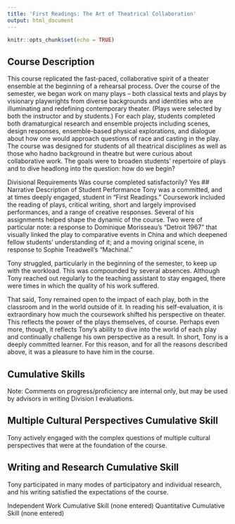 ```yaml
---
title: 'First Readings: The Art of Theatrical Collaboration'
output: html_document
---
```


```r
knitr::opts_chunk$set(echo = TRUE)
```

## Course Description
This course replicated the fast-paced, collaborative spirit of a theater ensemble at the beginning of a rehearsal process. Over the course of the semester, we began work on many plays -- both classical texts and plays by visionary playwrights from diverse backgrounds and identities who are illuminating and redefining contemporary theater. (Plays were selected by both the instructor and by students.) For each play, students completed both dramaturgical research and ensemble projects including scenes, design responses, ensemble-based physical explorations, and dialogue about how one would approach questions of race and casting in the play. The course was designed for students of all theatrical disciplines as well as those who hadno background in theatre but were curious about collaborative work. The goals were to broaden students' repertoire of plays and to dive headlong into the question: how do we begin?

Divisional Requirements
Was course completed satisfactorily?	Yes
## Narrative Description of Student Performance
Tony was a committed, and at times deeply engaged, student in “First Readings." Coursework included the reading of plays, critical writing, short and largely improvised performances, and a range of creative responses. Several of his assignments helped shape the dynamic of the course. Two were of particular note: a response to Dominique Morisseau’s “Detroit 1967” that visually linked the play to comparative events in China and which deepened fellow students’ understanding of it; and a moving original scene, in response to Sophie Treadwell’s “Machinal.”

Tony struggled, particularly in the beginning of the semester, to keep up with the workload. This was compounded by several absences. Although Tony reached out regularly to the teaching assistant to stay engaged, there were times in which the quality of his work suffered.

That said, Tony remained open to the impact of each play, both in the classroom and in the world outside of it. In reading his self-evaluation, it is extraordinary how much the coursework shifted his perspective on theater. This reflects the power of the plays themselves, of course. Perhaps even more, though, it reflects Tony's ability to dive into the world of each play and continually challenge his own perspective as a result. In short, Tony is a deeply committed learner. For this reason, and for all the reasons described above, it was a pleasure to have him in the course.

 

## Cumulative Skills
Note: Comments on progress/proficiency are internal only, but may be used by advisors in writing Division I evaluations.

## Multiple Cultural Perspectives Cumulative Skill
Tony actively engaged with the complex questions of multiple cultural perspectives that were at the foundation of the course.

## Writing and Research Cumulative Skill
Tony participated in many modes of participatory and individual research, and his writing satisfied the expectations of the course.

Independent Work Cumulative Skill
(none entered)
Quantitative Cumulative Skill
(none entered)
